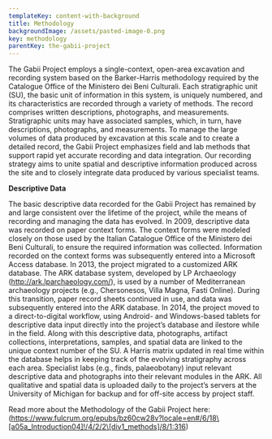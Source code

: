 ```yaml
---
templateKey: content-with-background
title: Methodology
backgroundImage: /assets/pasted-image-0.png
key: methodology
parentKey: the-gabii-project
---
```

The Gabii Project employs a single-context, open-area excavation and recording system based on the Barker-Harris methodology required by the Catalogue Office of the Ministero dei Beni Culturali. Each stratigraphic unit (SU), the basic unit of information in this system, is uniquely numbered, and its characteristics are recorded through a variety of methods. The record comprises written descriptions, photographs, and measurements. Stratigraphic units may have associated samples, which, in turn, have descriptions, photographs, and measurements. To manage the large volumes of data produced by excavation at this scale and to create a detailed record, the Gabii Project emphasizes field and lab methods that support rapid yet accurate recording and data integration. Our recording strategy aims to unite spatial and descriptive information produced across the site and to closely integrate data produced by various specialist teams.

**Descriptive Data**

The basic descriptive data recorded for the Gabii Project has remained by and large consistent over the lifetime of the project, while the means of recording and managing the data has evolved. In 2009, descriptive data was recorded on paper context forms. The context forms were modeled closely on those used by the Italian Catalogue Office of the Ministero dei Beni Culturali, to ensure the required information was collected. Information recorded on the context forms was subsequently entered into a Microsoft Access database. In 2013, the project migrated to a customized ARK database. The ARK database system, developed by LP Archaeology (http://ark.lparchaeology.com/), is used by a number of Mediterranean archaeology projects (e.g., Chersonesos, Villa Magna, Fasti Online). During this transition, paper record sheets continued in use, and data was subsequently entered into the ARK database. In 2014, the project moved to a direct-to-digital workflow, using Android- and Windows-based tablets for descriptive data input directly into the project’s database and ilestore while in the field. Along with this descriptive data, photographs, artifact collections, interpretations, samples, and spatial data are linked to the unique context number of the SU. A Harris matrix updated in real time within the database helps in keeping track of the evolving stratigraphy across each area. Specialist labs (e.g., finds, palaeobotany) input relevant descriptive data and photographs into their relevant modules in the ARK. All qualitative and spatial data is uploaded daily to the project’s servers at the University of Michigan for backup and for off-site access by project staff.

Read more about the Methodology of the Gabii Project here:(https://www.fulcrum.org/epubs/bz60cw28v?locale=en#/6/18\[a05a_Introduction04]!/4/2/2\[div1_methods]/8/1:316)
